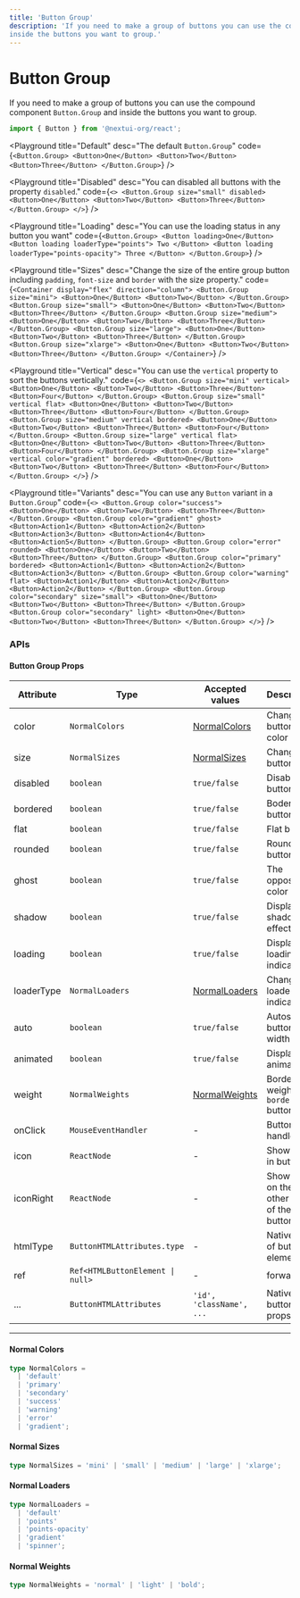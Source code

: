 ```yaml
---
title: 'Button Group'
description: 'If you need to make a group of buttons you can use the compound component `Button.Group` and
inside the buttons you want to group.'
---
```


# Button Group

If you need to make a group of buttons you can use the compound component `Button.Group` and
inside the buttons you want to group.

```jsx
import { Button } from '@nextui-org/react';
```

<Playground
  title="Default"
  desc="The default `Button.Group`"
  code={`
<Button.Group>
  <Button>One</Button>
  <Button>Two</Button>
  <Button>Three</Button>
</Button.Group>
`}
/>

<Playground
  title="Disabled"
  desc="You can disabled all buttons with the property `disabled`."
  code={`
<>
     <Button.Group size="small" disabled>
      <Button>One</Button>
      <Button>Two</Button>
      <Button>Three</Button>
    </Button.Group>
</>
`}
/>

<Playground
  title="Loading"
  desc="You can use the loading status in any button you want"
  code={`
<Button.Group>
  <Button loading>One</Button>
  <Button loading loaderType="points">
    Two
  </Button>
  <Button loading loaderType="points-opacity">
    Three
  </Button>
</Button.Group>
`}
/>

<Playground
  title="Sizes"
  desc="Change the size of the entire group button including `padding`, `font-size` and `border` with the size property."
  code={`
<Container display="flex" direction="column">
    <Button.Group size="mini">
      <Button>One</Button>
      <Button>Two</Button>
    </Button.Group>
    <Button.Group size="small">
      <Button>One</Button>
      <Button>Two</Button>
      <Button>Three</Button>
    </Button.Group>
    <Button.Group size="medium">
      <Button>One</Button>
      <Button>Two</Button>
      <Button>Three</Button>
    </Button.Group>
    <Button.Group size="large">
      <Button>One</Button>
      <Button>Two</Button>
      <Button>Three</Button>
    </Button.Group>
    <Button.Group size="xlarge">
      <Button>One</Button>
      <Button>Two</Button>
      <Button>Three</Button>
    </Button.Group>
  </Container>
`}
/>

<Playground
  title="Vertical"
  desc="You can use the `vertical` property to sort the buttons vertically."
  code={`
<>
    <Button.Group size="mini" vertical>
      <Button>One</Button>
      <Button>Two</Button>
      <Button>Three</Button>
      <Button>Four</Button>
    </Button.Group>
     <Button.Group size="small" vertical flat>
      <Button>One</Button>
      <Button>Two</Button>
      <Button>Three</Button>
      <Button>Four</Button>
    </Button.Group>
    <Button.Group size="medium" vertical bordered>
      <Button>One</Button>
      <Button>Two</Button>
      <Button>Three</Button>
      <Button>Four</Button>
    </Button.Group>
    <Button.Group size="large" vertical flat>
      <Button>One</Button>
      <Button>Two</Button>
      <Button>Three</Button>
      <Button>Four</Button>
    </Button.Group>
    <Button.Group size="xlarge" vertical color="gradient" bordered>
      <Button>One</Button>
      <Button>Two</Button>
      <Button>Three</Button>
      <Button>Four</Button>
    </Button.Group>
</>
`}
/>

<Playground
  title="Variants"
  desc="You can use any `Button` variant in a `Button.Group`"
  code={`
<>
    <Button.Group color="success">
      <Button>One</Button>
      <Button>Two</Button>
      <Button>Three</Button>
    </Button.Group>
    <Button.Group color="gradient" ghost>
      <Button>Action1</Button>
      <Button>Action2</Button>
      <Button>Action3</Button>
      <Button>Action4</Button>
      <Button>Action5</Button>
    </Button.Group>
    <Button.Group color="error" rounded>
      <Button>One</Button>
      <Button>Two</Button>
      <Button>Three</Button>
    </Button.Group>
    <Button.Group color="primary" bordered>
      <Button>Action1</Button>
      <Button>Action2</Button>
      <Button>Action3</Button>
    </Button.Group>
    <Button.Group color="warning" flat>
      <Button>Action1</Button>
      <Button>Action2</Button>
      <Button>Action2</Button>
    </Button.Group>
    <Button.Group color="secondary" size="small">
      <Button>One</Button>
      <Button>Two</Button>
      <Button>Three</Button>
    </Button.Group>
    <Button.Group color="secondary" light>
      <Button>One</Button>
      <Button>Two</Button>
      <Button>Three</Button>
    </Button.Group>
  </>
`}
/>

<Spacer y={3} />

### APIs

<Spacer y={2} />

#### Button Group Props

| Attribute  | Type                                            | Accepted values                  | Description                               | Default   |
| ---------- | ----------------------------------------------- | -------------------------------- | ----------------------------------------- | --------- |
| color      | `NormalColors`                                  | [NormalColors](#normal-colors)   | Change button color                       | `default` |
| size       | `NormalSizes`                                   | [NormalSizes](#normal-sizes)     | Change button size                        | `medium`  |
| disabled   | `boolean`                                       | `true/false`                     | Disable button                            | `false`   |
| bordered   | `boolean`                                       | `true/false`                     | Bodered button                            | `false`   |
| flat       | `boolean`                                       | `true/false`                     | Flat button                               | `false`   |
| rounded    | `boolean`                                       | `true/false`                     | Rounded button                            | `false`   |
| ghost      | `boolean`                                       | `true/false`                     | The opposite color                        | `false`   |
| shadow     | `boolean`                                       | `true/false`                     | Display shadow effect                     | `false`   |
| loading    | `boolean`                                       | `true/false`                     | Display loading indicator                 | `false`   |
| loaderType | `NormalLoaders`                                 | [NormalLoaders](#normal-loaders) | Change loader indicator                   | `default` |
| auto       | `boolean`                                       | `true/false`                     | Autoscale button width                    | `false`   |
| animated   | `boolean`                                       | `true/false`                     | Display drip animation                    | `true`    |
| weight     | `NormalWeights`                                 | [NormalWeights](#normal-weights) | Border weight for `bordered` button       | `normal`  |
| onClick    | `MouseEventHandler`                             | -                                | Button click handler                      | -         |
| icon       | `ReactNode`                                     | -                                | Show icon in button                       | -         |
| iconRight  | `ReactNode`                                     | -                                | Show icon on the other side of the button | -         |
| htmlType   | `ButtonHTMLAttributes.type`                     | -                                | Native type of button element             | `button`  |
| ref        | <Code>Ref<HTMLButtonElement &#124; null></Code> | -                                | forwardRef                                | -         |
| ...        | `ButtonHTMLAttributes`                          | `'id', 'className', ...`         | Native button props                       | -         |

---

<Spacer y={1} />

#### Normal Colors

```ts
type NormalColors =
  | 'default'
  | 'primary'
  | 'secondary'
  | 'success'
  | 'warning'
  | 'error'
  | 'gradient';
```

#### Normal Sizes

```ts
type NormalSizes = 'mini' | 'small' | 'medium' | 'large' | 'xlarge';
```

#### Normal Loaders

```ts
type NormalLoaders =
  | 'default'
  | 'points'
  | 'points-opacity'
  | 'gradient'
  | 'spinner';
```

#### Normal Weights

```ts
type NormalWeights = 'normal' | 'light' | 'bold';
```
